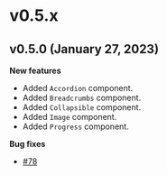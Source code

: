 # v0.5.x

## v0.5.0 (January 27, 2023)

**New features**

- Added `Accordion` component.
- Added `Breadcrumbs` component.
- Added `Collapsible` component.
- Added `Image` component.
- Added `Progress` component.

**Bug fixes**

- [#78](https://github.com/kobaltedev/kobalte/issues/78)
